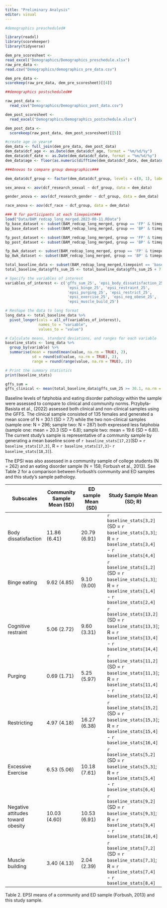 ```yaml
---
title: "Preliminary Analysis"
editor: visual
---
```


```r
#demographics prescheduled#

library(readxl)
library(scorekeeper)
library(tidyverse)

dem_pre_scoresheet <-
read_excel("Demographics/Demographics_preschedule.xlsx")
raw_pre_data <-
read.csv("Demographics/demographics_pre_data.csv")

dem_pre_data <-
scorekeep(raw_pre_data, dem_pre_scoresheet)[[4]] 
```

```r
##demographics postscheduled##

raw_post_data <-
  read_csv("Demographics/Demographics_post_data.csv")

dem_post_scoresheet <-
  read_excel("Demographics/Demographics_postschedule.xlsx")

dem_post_data <-
  scorekeep(raw_post_data, dem_post_scoresheet)[[5]]
```

```r
#create age in years#
dem_data <- full_join(dem_pre_data, dem_post_data)
dem_data$dcf_age <- as.Date(dem_data$dcf_age, format = "%m/%d/%y")
dem_data$dcf_date <- as.Date(dem_data$dcf_date, format = "%m/%d/%y")
dem_data$age <- floor(as.numeric(difftime(dem_data$dcf_date, dem_data$dcf_age, units = "days")) / 365.25)
```

```r
###Anovas to compare group demographics###

dem_data$dcf_group <- factor(dem_data$dcf_group, levels = c(0, 1), labels = c("Body Project", "BAM"))

sex_anova <- aov(dcf_research_sexual ~ dcf_group, data = dem_data)

gender_anova <- aov(dcf_research_gender ~ dcf_group, data = dem_data)

race_anova <- aov(dcf_race ~ dcf_group, data = dem_data)

```

```r
### N for participants at each timepoint###
load("Data/BAM_redcap_long_merged.2023-08-11.RData")
fp_base_dataset <- subset(BAM_redcap_long_merged, group == 'FP' & timepoint == 'baseline')
bp_base_dataset <- subset(BAM_redcap_long_merged, group == 'BP' & timepoint == 'baseline')

fp_post_dataset <- subset(BAM_redcap_long_merged, group == 'FP' & timepoint == 'post')
bp_post_dataset <- subset(BAM_redcap_long_merged, group == 'BP' & timepoint == 'post')

fp_8wk_dataset <- subset(BAM_redcap_long_merged, group == 'FP' & timepoint == '8wk')
bp_8wk_dataset <- subset(BAM_redcap_long_merged, group == 'BP' & timepoint == '8wk')

total_baseline_data <- subset(BAM_redcap_long_merged,timepoint == 'baseline')
total_baseline_data$gffs_sum_25 <- total_baseline_data$gffs_sum_25 + 7
```

```r
# Specify the variables of interest
variables_of_interest <- c('gffs_sum_25', 'epsi_body_dissatisfaction_25', 
                            'epsi_binge_25', 'epsi_restraint_25', 
                            'epsi_purging_25', 'epsi_restrict_25', 
                            'epsi_exercise_25', 'epsi_neg_obese_25', 
                            'epsi_muscle_build_25')

# Reshape the data to long format
long_data <- total_baseline_data %>%
  pivot_longer(cols = all_of(variables_of_interest),
               names_to = "variable",
               values_to = "value")

# Calculate means, standard deviations, and ranges for each variable
baseline_stats <- long_data %>%
  group_by(variable) %>%
  summarise(mean = round(mean(value, na.rm = TRUE), 2),
            sd = round(sd(value, na.rm = TRUE), 2),
            range = round(range(value, na.rm = TRUE), 2))

# Print the summary statistics
print(baseline_stats)

```

```r
gffs_sum = 
gffs_clinical <- mean(total_baseline_data$gffs_sum_25 >= 30.1, na.rm = TRUE) * 100
```

Baseline levels of fatphobia and eating disorder pathology within the sample were assessed to compare to clinical and community norms. Przybyła-Basista et al., (2022) assessed both clinical and non-clinical samples using the GFFS. The clinical sample consisted of 135 females and generated a mean score of N = 30.1 (SD = 7.7) while the two non-clinical samples (sample one: N = 296; sample two: N = 287) both expressed less fatphobia (sample one: mean = 20.3 (SD = 6.8); sample two: mean = 19.6 (SD = 6.8)). The current study's sample is representative of a community sample by generating a mean baseline score of `r baseline_stats[17,2]`(SD = `r baseline_stats[17,3]`, R = `r baseline_stats[17,3]`- `r baseline_stats[18,3]`).

The EPSI was also assessed in a community sample of college students (N = 262) and an eating disorder sample (N = 158; Forbush et al., 2013). See Table 2 for a comparison between Forbush's community and ED samples and this study's sample pathology.

| Subscales                         | Community Sample Mean (SD) | ED sample Mean (SD) | Study Sample Mean (SD; R)                                                                                        |
|------------------|------------------|------------------|------------------|
| Body dissatisfaction              | 11.86 (6.41)               | 20.79 (6.91)        | `r baseline_stats[3,2]` (SD = `r baseline_stats[3,3]`; R = `r baseline_stats[3,4]` - `r baseline_stats[4,4]`     |
| Binge eating                      | 9.62 (4.85)                |  9.10 (9.00)        | `r baseline_stats[1,2]` (SD = `r baseline_stats[1,3]`; R = `r baseline_stats[1,4]` - `r baseline_stats[2,4]`     |
| Cognitive restraint               | 5.06 (2.72)                | 9.60 (3.31)         | `r baseline_stats[13,2]` (SD = `r baseline_stats[13,3]`; R = `r baseline_stats[13,4]` - `r baseline_stats[14,4]` |
| Purging                           | 0.69 (1.71)                | 5.25 (5.97)         | `r baseline_stats[11,2]` (SD = `r baseline_stats[11,3]`; R = `r baseline_stats[11,4]` - `r baseline_stats[12,4]` |
| Restricting                       | 4.97 (4.18)                | 16.27 (6.38)        | `r baseline_stats[15,2]` (SD = `r baseline_stats[15,3]`; R = `r baseline_stats[15,4]` - `r baseline_stats[16,4]` |
| Excessive Exercise                | 6.53 (5.06)                | 10.18 (7.61)        | `r baseline_stats[5,2]` (SD = `r baseline_stats[5,3]`; R = `r baseline_stats[5,4]` - `r baseline_stats[6,4]`     |
| Negative attitudes toward obesity | 10.03 (4.60)               |  10.53 (6.91)       | `r baseline_stats[9,2]` (SD = `r baseline_stats[9,3]`; R = `r baseline_stats[9,4]` - `r baseline_stats[10,4]`    |
| Muscle building                   | 3.40 (4.13)                | 2.04 (2.39)         | `r baseline_stats[7,2]` (SD = `r baseline_stats[7,3]`; R = `r baseline_stats[7,4]` - `r baseline_stats[8,4]`     |

Table 2. EPSI means of a community and ED sample (Forbush, 2013) and this study sample.
